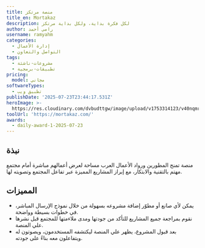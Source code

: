 ```yaml
---
title: منصة مرتكز
title_en: Mortakaz
description: لكل فكرة بداية، ولكل بداية مرتكز
author: رامي أحمد
username: ramyahm
categories:
  - إدارة الأعمال
  - التواصل والتعاون
tags:
  - مشروعات-ناشئة
  - تطبيقات-برمجية
pricing:
  model: مجاني
softwareTypes:
  - تطبيق ويب
publishDate: '2025-07-23T23:44:17.531Z'
heroImage: >-
  https://res.cloudinary.com/dvbudttgw/image/upload/v1753314123/v40nqmryrcxe6768r6nm.png
toolUrl: 'https://mortakaz.com/'
awards:
  - daily-award-1-2025-07-23
---
```

## نبذة
منصة تمنح المطورين ورواد الأعمال العرب مساحة لعرض أعمالهم مباشرة أمام مجتمع مهتم بالتقنية والابتكار، مع إبراز المشاريع المميزة عبر تفاعل المجتمع وتصويته لها.

## المميزات
- يمكن لأي صانع أو مطوّر إضافة مشروعه بسهولة من خلال نموذج الإرسال المباشر، في خطوات بسيطة وواضحة.
- نقوم بمراجعة جميع المشاريع للتأكد من جودتها ومدى ملاءمتها للمجتمع قبل نشرها علي المنصة.
- بعد قبول المشروع، يظهر علي المنصة ليكتشفه المستخدمون، ويصوتون له ويتفاعلون معه بناءً على جودته.
